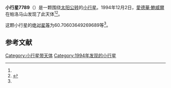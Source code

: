 {{Infobox planet
| bgcolour = #FFFFC0
| name = 7789 Kwiatkowski
| symbol = 
| image = 
| caption = 
| discovery = yes
| discovery_ref = 
| discoverer = [[愛德華·鮑威爾|愛德華·鮑威爾]]
| discovery_site = [[帕洛马山|帕洛马山]] 
| discovered = 1994年12月2日
| designations = yes
| mp_name = 
| named_after = 
| alt_names = 1994 XE6/ 1987 VL1 / 1989 EJ12 / 1992 CH8
| mp_category = [[主带小行星|主带小行星]]
| orbit_ref = <ref name="a">[http://ssd.jpl.nasa.gov/sbdb.cgi?sstr=7789 7789 Kwiatkowski] {{Wayback|url=http://ssd.jpl.nasa.gov/sbdb.cgi?sstr=7789 |date=20201130141257 }}，小行星數據庫瀏覽器（JPL Small-Body Database Browser）－[[美国国家航空航天局|美国国家航空航天局]]喷气推进实验室</ref>
| epoch = 2456400.5 (2013年4月18日更新)
| aphelion = {{convert|2.672344041207524|AU|km|3|abbr=on|lk=out}}
| perihelion = {{convert|1.922810161966601|AU|km|3|abbr=on}}
| semimajor = {{convert|2.297577101587063|AU|km|3|abbr=on}}
| eccentricity = 0.163113977
| period = 1272.048201 [[日|日]]<br />3.48[[儒略年|儒略年]]
| avg_speed = 
| inclination = 4.799646161219053
| asc_node = 304.9918974514571
| mean_anomaly = 
| arg_peri = 60.70603649269689
| satellites = 
| physical_characteristics = yes
| dimensions = 
| mass = 
| density = 
| surface_grav = 
| escape_velocity = 
| sidereal_day = 
| axial_tilt = 
| pole_ecliptic_lat = 
| pole_ecliptic_lon = 
| albedo = 
| temperatures= 
| temp_name1 = 
| mean_temp_1 = 
| max_temp_1 = 
| temp_name2 = 
| max_temp_2 = 
| spectral_type = 
| abs_magnitude = 60.70603649269689
}}

'''小行星7789'''（{{lang-en|7789 Kwiatkowski}}）是一颗围绕[[太阳|太阳]][[公转|公转]]的[[小行星|小行星]]。1994年12月2日，[[愛德華·鮑威爾|愛德華·鮑威爾]]在帕洛马山发现了此天体<ref name="a" /><ref>{{cite news|title=小行星列表|url=http://cfa-www.harvard.edu/iau/lists/NumberedMPs.txt|accessdate=2013-07-08|newspaper=哈佛大学|archive-date=2008-05-17|archive-url=https://web.archive.org/web/20080517010638/http://cfa-www.harvard.edu/iau/lists/NumberedMPs.txt|dead-url=no}}</ref>。

这颗小行星的[[绝对星等|绝对星等]]为60.70603649269689等<ref name="a" />。

==参考文献==
{{reflist}}
{{Minor Planet Number|[[小行星7788|小行星7788]]|[[小行星7790|小行星7790]]}}

{{小天体}}

[[Category:小行星带天体|Category:小行星带天体]]
[[Category:1994年发现的小行星|Category:1994年发现的小行星]]

{{asteroid-stub}}